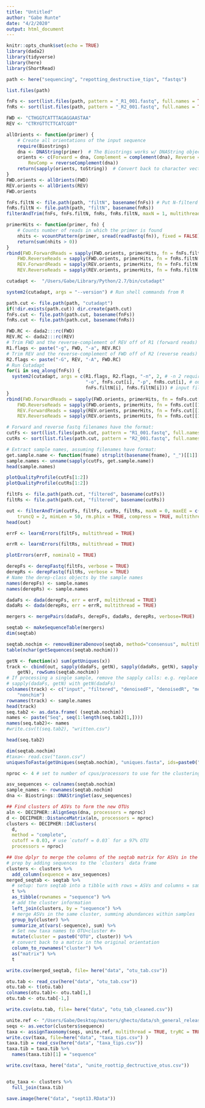 ```yaml
---
title: "Untitled"
author: "Gabe Runte"
date: "4/2/2020"
output: html_document
---
```


```r
knitr::opts_chunk$set(echo = TRUE)
library(dada2)
library(tidyverse)
library(here)
library(ShortRead)
```

```r
path <- here("sequencing", "repotting_destructive_tips", "fastqs")
```

```r
list.files(path)
```

```r
fnFs <- sort(list.files(path, pattern = "_R1_001.fastq", full.names = TRUE))
fnRs <- sort(list.files(path, pattern = "_R2_001.fastq", full.names = TRUE))

FWD <- "CTHGGTCATTTAGAGGAASTAA"
REV <- "CTRYGTTCTTCATCGDT"

allOrients <- function(primer) {
    # Create all orientations of the input sequence
    require(Biostrings)
    dna <- DNAString(primer)  # The Biostrings works w/ DNAString objects rather than character vectors
    orients <- c(Forward = dna, Complement = complement(dna), Reverse = reverse(dna), 
        RevComp = reverseComplement(dna))
    return(sapply(orients, toString))  # Convert back to character vector
}
FWD.orients <- allOrients(FWD)
REV.orients <- allOrients(REV)
FWD.orients

fnFs.filtN <- file.path(path, "filtN", basename(fnFs)) # Put N-filterd files in filtN/ subdirectory
fnRs.filtN <- file.path(path, "filtN", basename(fnRs))
filterAndTrim(fnFs, fnFs.filtN, fnRs, fnRs.filtN, maxN = 1, multithread = TRUE)

primerHits <- function(primer, fn) {
    # Counts number of reads in which the primer is found
    nhits <- vcountPattern(primer, sread(readFastq(fn)), fixed = FALSE)
    return(sum(nhits > 0))
}
rbind(FWD.ForwardReads = sapply(FWD.orients, primerHits, fn = fnFs.filtN[[1]]), 
    FWD.ReverseReads = sapply(FWD.orients, primerHits, fn = fnRs.filtN[[1]]), 
    REV.ForwardReads = sapply(REV.orients, primerHits, fn = fnFs.filtN[[1]]), 
    REV.ReverseReads = sapply(REV.orients, primerHits, fn = fnRs.filtN[[1]]))
```

```r
cutadapt <-  "/Users/Gabe/Library/Python/2.7/bin/cutadapt"

system2(cutadapt, args = "--version") # Run shell commands from R

path.cut <- file.path(path, "cutadapt")
if(!dir.exists(path.cut)) dir.create(path.cut)
fnFs.cut <- file.path(path.cut, basename(fnFs))
fnRs.cut <- file.path(path.cut, basename(fnRs))

FWD.RC <- dada2:::rc(FWD)
REV.RC <- dada2:::rc(REV)
# Trim FWD and the reverse-complement of REV off of R1 (forward reads)
R1.flags <- paste("-g", FWD, "-a", REV.RC) 
# Trim REV and the reverse-complement of FWD off of R2 (reverse reads)
R2.flags <- paste("-G", REV, "-A", FWD.RC) 
# Run Cutadapt
for(i in seq_along(fnFs)) {
  system2(cutadapt, args = c(R1.flags, R2.flags, "-n", 2, # -n 2 required to remove FWD and REV from reads
                             "-o", fnFs.cut[i], "-p", fnRs.cut[i], # output files
                             fnFs.filtN[i], fnRs.filtN[i])) # input files
}
rbind(FWD.ForwardReads = sapply(FWD.orients, primerHits, fn = fnFs.cut[[1]]), 
    FWD.ReverseReads = sapply(FWD.orients, primerHits, fn = fnRs.cut[[1]]), 
    REV.ForwardReads = sapply(REV.orients, primerHits, fn = fnFs.cut[[1]]), 
    REV.ReverseReads = sapply(REV.orients, primerHits, fn = fnRs.cut[[1]]))

```

```r
# Forward and reverse fastq filenames have the format:
cutFs <- sort(list.files(path.cut, pattern = "R1_001.fastq", full.names = TRUE))
cutRs <- sort(list.files(path.cut, pattern = "R2_001.fastq", full.names = TRUE))

# Extract sample names, assuming filenames have format:
get.sample.name <- function(fname) strsplit(basename(fname), "_")[[1]][1]
sample.names <- unname(sapply(cutFs, get.sample.name))
head(sample.names)

```


```r

plotQualityProfile(cutFs[1:2])
plotQualityProfile(cutRs[1:2])

```

```r
filtFs <- file.path(path.cut, "filtered", basename(cutFs))
filtRs <- file.path(path.cut, "filtered", basename(cutRs))
```


```r
out <- filterAndTrim(cutFs, filtFs, cutRs, filtRs, maxN = 0, maxEE = c(2, 2), 
    truncQ = 2, minLen = 50, rm.phix = TRUE, compress = TRUE, multithread = TRUE)  # on windows, set multithread = FALSE
head(out)
```

```r
errF <- learnErrors(filtFs, multithread = TRUE)
```

```r
errR <- learnErrors(filtRs, multithread = TRUE)
```

```r

plotErrors(errF, nominalQ = TRUE)
```

```r
derepFs <- derepFastq(filtFs, verbose = TRUE)
derepRs <- derepFastq(filtRs, verbose = TRUE)
# Name the derep-class objects by the sample names
names(derepFs) <- sample.names
names(derepRs) <- sample.names

```

```r
dadaFs <- dada(derepFs, err = errF, multithread = TRUE)
dadaRs <- dada(derepRs, err = errR, multithread = TRUE)
```

```r
mergers <- mergePairs(dadaFs, derepFs, dadaRs, derepRs, verbose=TRUE)
```

```r
seqtab <- makeSequenceTable(mergers)
dim(seqtab)
```

```r
seqtab.nochim <- removeBimeraDenovo(seqtab, method="consensus", multithread=TRUE, verbose=TRUE)
table(nchar(getSequences(seqtab.nochim)))
```

```r
getN <- function(x) sum(getUniques(x))
track <- cbind(out, sapply(dadaFs, getN), sapply(dadaRs, getN), sapply(mergers, 
    getN), rowSums(seqtab.nochim))
# If processing a single sample, remove the sapply calls: e.g. replace
# sapply(dadaFs, getN) with getN(dadaFs)
colnames(track) <- c("input", "filtered", "denoisedF", "denoisedR", "merged", 
    "nonchim")
rownames(track) <- sample.names
head(track)
seq.tab2 <- as.data.frame( (seqtab.nochim))
names <- paste("Seq", seq(1:length(seq.tab2[1,])))
names(seq.tab2)<- names
#write.csv(t(seq.tab2), "written.csv")

head(seq.tab2)

dim(seqtab.nochim)
#taxa<- read.csv("taxon.csv")
uniquesToFasta(getUniques(seqtab.nochim), "uniques.fasta", ids=paste0("Seq", seq(length(getUniques(seqtab.nochim)))))
```

```r
nproc <- 4 # set to number of cpus/processors to use for the clustering

asv_sequences <- colnames(seqtab.nochim)
sample_names <- rownames(seqtab.nochim)
dna <- Biostrings::DNAStringSet(asv_sequences)

## Find clusters of ASVs to form the new OTUs
aln <- DECIPHER::AlignSeqs(dna, processors = nproc)
d <- DECIPHER::DistanceMatrix(aln, processors = nproc)
clusters <- DECIPHER::IdClusters(
  d, 
  method = "complete",
  cutoff = 0.03, # use `cutoff = 0.03` for a 97% OTU 
  processors = nproc)

## Use dplyr to merge the columns of the seqtab matrix for ASVs in the same OTU
# prep by adding sequences to the `clusters` data frame
clusters <- clusters %>%
  add_column(sequence = asv_sequences)
merged_seqtab <- seqtab %>%
  # setup: turn seqtab into a tibble with rows = ASVs and columns = samples
  t %>%
  as_tibble(rownames = "sequence") %>%
  # add the cluster information
  left_join(clusters, by = "sequence") %>%
  # merge ASVs in the same cluster, summing abundances within samples
  group_by(cluster) %>%
  summarize_at(vars(-sequence), sum) %>%
  # Set new taxa names to OTU<cluster #> 
  mutate(cluster = paste0("OTU", cluster)) %>%
  # convert back to a matrix in the original orientation
  column_to_rownames("cluster") %>%
  as("matrix") %>%
  t
```

```r
write.csv(merged_seqtab, file= here("data", "otu_tab.csv"))
```

```r
otu.tab <- read_csv(here("data", "otu_tab.csv"))
otu.tab <- t(otu.tab)
colnames(otu.tab)<- otu.tab[1,]
otu.tab <- otu.tab[-1,]

write.csv(otu.tab, file= here("data", "otu_tab_cleaned.csv"))
```

```r

unite.ref <- "/Users/Gabe/Desktop/masters/ghecto/data/sh_general_release_all_10.05.2021/sh_general_release_dynamic_all_10.05.2021.fasta"
seqs <- as.vector(clusters$sequence)
taxa <- assignTaxonomy(seqs, unite.ref, multithread = TRUE, tryRC = TRUE)
write.csv(taxa, file=here("data", "taxa_tips.csv") )
taxa.tib = read_csv(here("data", "taxa_tips.csv")) 
taxa.tib = taxa.tib %>% 
  names(taxa.tib)[1] = "sequence"

write.csv(taxa, here("data", "unite_roottip_dectructive_otus.csv"))


otu_taxa <- clusters %>% 
  full_join(taxa.tib)

save.image(here("data", "sept13.RData"))

```
